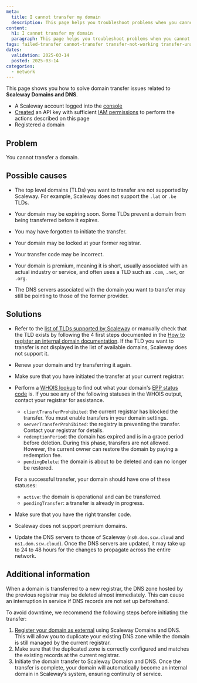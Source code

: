 ```yaml
---
meta:
  title: I cannot transfer my domain
  description: This page helps you troubleshoot problems when you cannot transfer your domain
content:
  h1: I cannot transfer my domain
  paragraph: This page helps you troubleshoot problems when you cannot transfer your domain
tags: failed-transfer cannot-transfer transfer-not-working transfer-unavailable
dates:
  validation: 2025-03-14
  posted: 2025-03-14
categories:
  - network
---
```


This page shows you how to solve domain transfer issues related to **Scaleway Domains and DNS**.

<Macro id="requirements" />

  - A Scaleway account logged into the [console](https://console.scaleway.com)
  - [Created](/iam/how-to/create-api-keys/) an API key with sufficient [IAM permissions](/iam/reference-content/permission-sets/) to perform the actions described on this page
  - Registered a domain

## Problem

You cannot transfer a domain.

## Possible causes

- The top level domains (TLDs) you want to transfer are not supported by Scaleway. For example, Scaleway does not support the `.lat` or `.be` TLDs.

- Your domain may be expiring soon. Some TLDs prevent a domain from being transferred before it expires.

- You may have forgotten to initiate the transfer.

- Your domain may be locked at your former registrar.

- Your transfer code may be incorrect.

- Your domain is premium, meaning it is short, usually associated with an actual industry or service, and often uses a TLD such as `.com`, `.net`, or `.org`.

- The DNS servers associated with the domain you want to transfer may still be pointing to those of the former provider.

## Solutions

- Refer to the [list of TLDs supported by Scaleway](https://www.scaleway.com/en/domains-name/) or manually check that the TLD exists by following the 4 first steps documented in the [How to register an internal domain documentation](/domains-and-dns/how-to/register-internal-domain/). If the TLD you want to transfer is not displayed in the list of available domains, Scaleway does not support it.

- Renew your domain and try transferring it again.

- Make sure that you have initiated the transfer at your current registrar.

- Perform a [WHOIS lookup](https://who.is/) to find out what your domain's [EPP status code](https://www.icann.org/resources/pages/epp-status-codes-2014-06-16-en) is. If you see any of the following statuses in the WHOIS output, contact your registrar for assistance.

    - `clientTransferProhibited`: the current registrar has blocked the transfer. You must enable transfers in your domain settings.
    - `serverTransferProhibited`: the registry is preventing the transfer. Contact your registrar for details.
    - `redemptionPeriod`: the domain has expired and is in a grace period before deletion. During this phase, transfers are not allowed. However, the current owner can restore the domain by paying a redemption fee.
    - `pendingDelete`: the domain is about to be deleted and can no longer be restored.

    For a successful transfer, your domain should have one of these statuses:
    - `active`: the domain is operational and can be transferred.
    - `pendingTransfer`: a transfer is already in progress.

- Make sure that you have the right transfer code.

- Scaleway does not support premium domains.

- Update the DNS servers to those of Scaleway (`ns0.dom.scw.cloud` and `ns1.dom.scw.cloud`). Once the DNS servers are updated, it may take up to 24 to 48 hours for the changes to propagate across the entire network.


## Additional information

When a domain is transferred to a new registrar, the DNS zone hosted by the previous registrar may be deleted almost immediately. This can cause an interruption in service if DNS records are not set up beforehand.

To avoid downtime, we recommend the following steps before initiating the transfer:

1. [Register your domain as external](/domains-and-dns/how-to/transfer-external-domain/) using Scaleway Domains and DNS. This will allow you to duplicate your existing DNS zone while the domain is still managed by the current registrar.
2. Make sure that the duplicated zone is correctly configured and matches the existing records at the current registrar.
3. Initiate the domain transfer to Scaleway Domaisn and DNS. Once the transfer is complete, your domain will automatically become an internal domain in Scaleway’s system, ensuring continuity of service.
